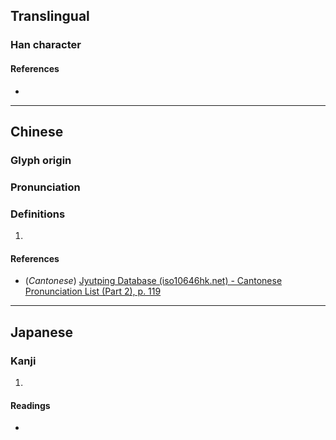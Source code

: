 {{character info/new}}
==Translingual==

===Han character===
{{Han char|rn=64|rad=手|as=13|sn=16|four=|canj=QHKO|ids=⿰扌筴}}

====References====
* {{Han ref|kx=0458.120|dkj=12803|dj=0807.030|hdz=31970.070|uh=64CC|ud=25804}}

----

==Chinese==
{{zh-forms}}

===Glyph origin===
{{Han etym}}

===Pronunciation===
{{zh-pron
|m=sè
|c=saak3
|h=
|md=
|mn=
|w=
|mc=y
|oc=y
|cat=n
}}

===Definitions===
{{zh-hanzi}}

# {{rfdef|zh}}

====References====
* (''Cantonese'') [http://www.iso10646hk.net/jp/document/download.jsp Jyutping Database (iso10646hk.net) - Cantonese Pronunciation List (Part 2), p. 119]

----

==Japanese==

===Kanji===
{{ja-kanji|grade=|rs=手13}}

# {{rfdef|ja|sort=手13}}

====Readings====
* {{ja-readings|on=[[さく]] (saku), [[ちゃく]] (chaku)|kun=[[もちざお]] (mochizao)}}